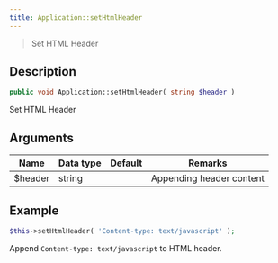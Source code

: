 ```yaml
---
title: Application::setHtmlHeader
---
```


> Set HTML Header

## Description

```php
public void Application::setHtmlHeader( string $header )
```

Set HTML Header

## Arguments

| Name    | Data type | Default | Remarks                  |
| ------- | --------- | ------- | ------------------------ |
| $header | string    |         | Appending header content |

## Example

```php title="Controller"
$this->setHtmlHeader( 'Content-type: text/javascript' );
```

Append `Content-type: text/javascript` to HTML header.